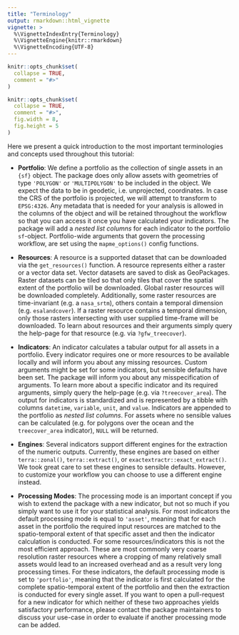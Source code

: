 ```yaml
---
title: "Terminology"
output: rmarkdown::html_vignette
vignette: >
  %\VignetteIndexEntry{Terminology}
  %\VignetteEngine{knitr::rmarkdown}
  %\VignetteEncoding{UTF-8}
---
```


```r
knitr::opts_chunk$set(
  collapse = TRUE,
  comment = "#>"
)
```

```r
knitr::opts_chunk$set(
  collapse = TRUE,
  comment = "#>",
  fig.width = 8,
  fig.height = 5
)
```

Here we present a quick introduction to the most important terminologies and concepts
used throughout this tutorial:

- **Portfolio**: We define a portfolio as
the collection of single assets in an `{sf}` object. The package
does only allow assets with geometries of type `'POLYGON'` or `'MULTIPOLYGON'` 
to be included in the object.
We expect the data to be in geodetic, i.e. unprojected, coordinates. 
In case the CRS of the portfolio is projected, we will attempt to transform to
`EPSG:4326`. Any metadata that is needed for your analysis is allowed
in the columns of the object and will be retained throughout the workflow so that
you can access it once you have calculated your indicators.
The package will add a *nested list columns* for each indicator to the portfolio
`sf`-object. Portfolio-wide arguments that govern the processing workflow, 
are set using the `mapme_options()` config functions.

- **Resources**: A resource is a supported dataset that can be downloaded via the 
`get_resources()` function. A resource represents either a raster or a 
vector data set. Vector datasets are saved to disk as
GeoPackages. Raster datasets can be tiled so that only tiles that cover the 
spatial extent of the portfolio will be downloaded. Global raster resources will
be downloaded completely. Additionally, some raster resources are time-invariant
(e.g. a `nasa_srtm`), others contain a temporal dimension (e.g. `esalandcover`). 
If a raster resource contains a temporal dimension, only those rasters
intersecting with user supplied time-frame will be downloaded. To learn about resources and
their arguments simply query the help-page for that resource (e.g. via `?gfw_treecover`).

- **Indicators**: An indicator calculates a tabular output for all
assets in a portfolio. Every indicator requires one or more resources to be
available locally and will inform you about any missing resources. 
Custom arguments might be set for some indicators, but sensible defaults 
have been set. The package will inform you about any misspecification of arguments. 
To learn more about a specific indicator and its required arguments, simply query 
the help-page (e.g. via `?treecover_area`). The output for indicators is 
standardized and is represented by a tibble with columns `datetime`, `variable`, 
`unit`, and `value`. Indicators are appended to the portfolio as
*nested list columns*. For assets where no sensible values can be calculated 
(e.g. for polygons over the ocean and the `treecover_area` indicator), `NULL` 
will be returned.

- **Engines**: Several indicators support different engines for the extraction of
the numeric outputs. Currently, these engines are based on either `terra::zonal()`,
`terra::extract()`, or `exactextractr::exact_extract()`. We took 
great care to set these engines to sensible defaults. However, to 
customize your workflow you can choose to use a different engine instead.

- **Processing Modes**: The processing mode is an important concept if you wish 
to extend the package with a new indicator, but not so much if you simply want to
use it for your statistical analysis. For most indicators the default processing 
mode is equal to `'asset'`, meaning that for each asset in the 
portfolio the required input resources are matched to the spatio-temporal extent 
of that specific asset and then the indicator calculation is conducted. For some 
resources/indicators this is not the most efficient approach. These are most 
commonly very coarse resolution raster resources where a cropping of many 
relatively small assets would lead to an increased overhead and as a result
very long processing times. For these indicators, the default processing mode is
set to `'portfolio'`, meaning that the indicator is first calculated for the
complete spatio-temporal extent of the portfolio and then the extraction is conducted
for every single asset. If you want to open a pull-request for a new indicator for
which neither of these two approaches yields satisfactory performance, please contact
the package maintainers to discuss your use-case in order to evaluate if another
processing mode can be added.
